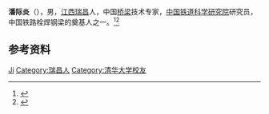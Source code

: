 '''潘际炎'''（{{bd|1924年||2018年|catIdx=Pan}}），男，[[江西|江西]][[瑞昌|瑞昌]]人，中国[[桥梁|桥梁]]技术专家，[[中国铁道科学研究院|中国铁道科学研究院]]研究员，中国铁路栓焊钢梁的奠基人之一。<ref>{{Cite book|title=中国科学技术专家传略 • 工程技术编 铁道卷 一|author=中国科学技术协会编; 国林主编; 庞志明, 宋凤书副主编|publisher=中国铁道出版社|year=2003|isbn=|location=北京|pages=}}</ref><ref>{{Cite book|title=二十世纪中国名人辞典|author=蔡开松, 于信凤主编; 曾卓明, 周溯源, 赵书刚副主编|publisher=辽宁人民出版社|year=1991|isbn=|location=沈阳|pages=}}</ref>

== 参考资料 ==
{{reflist}}

{{中国人物小作品}}

{{Authority control}}
{{DEFAULTSORT:Pan潘}}
[[Category:潘姓|Ji]]
[[Category:瑞昌人|Category:瑞昌人]]
[[Category:清华大学校友|Category:清华大学校友]]